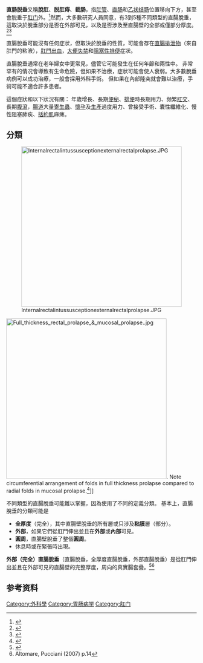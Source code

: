 {{醫學}}
{{Expand|time=2010-10-04T06:12:20+00:00}}
{{medical}}
{{Infobox disease
| Name           = 脫肛
| DiseasesDB     = 11189
| ICD10          = {{ICD10|K|62|3|k|55}}
| ICD9           = {{ICD9|569.1}}
| ICDO           =
| OMIM           = 176780
| MedlinePlus    = 001132
| eMedicineSubj  = med
| eMedicineTopic = 3533
| MeshID         = D012005
}}
'''直肠脱垂'''又稱'''脫肛'''、'''脱肛痔'''、'''截肠'''，指[[肛管|肛管]]、[[直肠|直肠]]和[[乙状结肠|乙状结肠]]位置移向下方，甚至會脱垂于[[肛门|肛门]]外。<ref>{{Cite book|title=Rectal Prolapse: Diagnosis and Clinical Management |first1=Donato F. |last1=Altomare |first2=Filippo |last2=Pucciani |publisher=Springer |year=2007 |page=12 |isbn=978-88-470-0683-6}}</ref>然而，大多數研究人員同意，有3到5種不同類型的直腸脫垂，這取決於脫垂部分是否在外部可見，以及是否涉及至直腸壁的全部或僅部分厚度。<ref name="ASCRS: Prolapse and Intussusception">{{cite web|last=Kim|first=Donald G.|title=ASCRS core subjects: Prolapse andIntussusception|url=http://www.fascrs.org/physicians/education/core_subject/2000/prolapse_and_intussusception/|publisher=ASCRS|accessdate=14 October 2012|archive-date=2021-02-27|archive-url=https://web.archive.org/web/20210227041506/https://fascrs.org/physicians/education/core_subject/2000/prolapse_and_intussusception/|dead-url=yes}}</ref><ref name="Contemporary surgery online">{{cite web|last=Kiran|first=Ravi Pokala|title=How stapled resection can treat rectal prolapse|url=http://www.contemporarysurgery.com/inside.asp?ArtID=6287|publisher=Contemporary surgery online|accessdate=14 October 2012|deadurl=yes|archiveurl=https://web.archive.org/web/20130507105202/http://www.contemporarysurgery.com/inside.asp?ArtID=6287|archivedate=2013年5月7日|df=}}</ref>

直腸脫垂可能沒有任何症狀，但取決於脫垂的性質，可能會存在[[直腸排泄物|直腸排泄物]]（來自肛門的粘液），[[肛門出血|肛門出血]]，[[大便失禁|大便失禁]]和[[阻塞性排便|阻塞性排便]]症狀。

直腸脫垂通常在老年婦女中更常見，儘管它可能發生在任何年齡和兩性中。 非常罕有的情况會導致有生命危險，但如果不治療，症狀可能會使人衰弱。大多數脫垂病例可以成功治療，一般會採用外科手術。 但如果在內部隆突就會難以治療，手術可能不適合許多患者。

這個症狀和以下狀況有關：
年歲增長、長期[[便秘|便秘]]、[[排便|排便]]時長期用力、频繁[[肛交|肛交]]、長期[[腹瀉|腹瀉]]，[[腸道|腸道]]大量[[寄生蟲|寄生蟲]]、[[懷孕|懷孕]]及[[生產|生產]]過度用力、曾接受手術、囊性纖維化、慢性阻塞肺疾、[[括約肌|括約肌]]麻痺。

{{TOC limit|3}}
== 分類 ==
[[File:Internalrectalintussusceptionexternalrectalprolapse.JPG|424px]]

[[File:Full_thickness_rectal_prolapse_&_mucosal_prolapse..jpg|424px]]. Note circumferential arrangement of folds in full thickness prolapse compared to radial folds in mucosal prolapse.<ref>{{cite journal|last1=Hammond|first1=K|author2=Beck, DE; Margolin, DA; Whitlow, CB; Timmcke, AE; Hicks, TC|title=Rectal prolapse: a 10-year experience.|journal=The Ochsner journal|date=Spring 2007|volume=7|issue=1|pages=24–32|pmid=21603476|pmc=3096348}}</ref>]]

不同類型的直腸脫垂可能難以掌握，因為使用了不同的定義分類。 基本上，直腸脫垂的分類可能是

*'''全厚度'''（完全），其中直腸壁脫垂的所有層或只涉及'''粘膜'''層（部分）。
*'''外部'''，如果它們從肛門伸出並且在'''外部'''或'''內部'''可見。
*'''圓周'''，直腸壁脫垂了整個'''圓周'''。
*休息時或在緊張時出現。

'''外部（完全）直腸脫垂'''（直腸脫垂，全厚度直腸脫垂，外部直腸脫垂）是從肛門伸出並且在外部可見的直腸壁的完整厚度，周向的真實腸套疊。<ref name=Samson2015>{{Cite journal|last=Tou|first=Samson|last2=Brown|first2=Steven R.|last3=Nelson|first3=Richard L.|date=2015-11-24|title=Surgery for complete (full-thickness) rectal prolapse in adults|url=|journal=The Cochrane Database of Systematic Reviews|volume=|issue=11|pages=CD001758|doi=10.1002/14651858.CD001758.pub3|issn=1469-493X|pmid=26599079|via=}}</ref><ref>Altomare, Pucciani (2007) p.14</ref>

== 参考资料 ==
{{Reflist}}

{{女性盆腔和生殖器疾病}}
{{Portal bar|医学}}
[[Category:外科學|Category:外科學]]
[[Category:胃肠病学|Category:胃肠病学]]
[[Category:肛门|Category:肛门]]